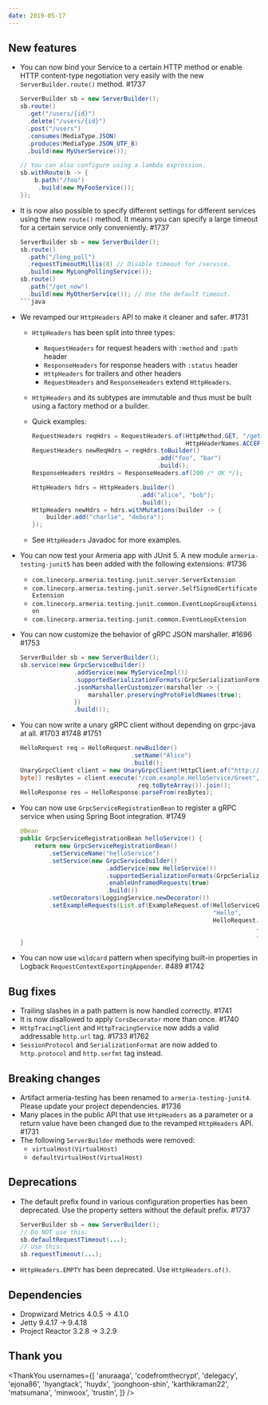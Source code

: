 ```yaml
---
date: 2019-05-17
---
```


## New features

- You can now bind your Service to a certain HTTP method or enable HTTP content-type negotiation very easily with the new `ServerBuilder.route()` method. #1737

  ```java
  ServerBuilder sb = new ServerBuilder();
  sb.route()
    .get("/users/{id}")
    .delete("/users/{id}")
    .post("/users")
    .consumes(MediaType.JSON)
    .produces(MediaType.JSON_UTF_8)
    .build(new MyUserService());

  // You can also configure using a lambda expression.
  sb.withRoute(b -> {
      b.path("/foo")
       .build(new MyFooService());
  });
  ```

- It is now also possible to specify different settings for different services using the new `route()` method. It means you can specify a large timeout for a certain service only conveniently. #1737

  ````java
  ServerBuilder sb = new ServerBuilder();
  sb.route()
    .path("/long_poll")
    .requestTimeoutMillis(0) // Disable timeout for /service.
    .build(new MyLongPollingService());
  sb.route()
    .path("/get_now")
    .build(new MyOtherService()); // Use the default timeout.
  ```java

  ````

- We revamped our `HttpHeaders` API to make it cleaner and safer. #1731

  - `HttpHeaders` has been split into three types:
    - `RequestHeaders` for request headers with `:method` and `:path` header
    - `ResponseHeaders` for response headers with `:status` header
    - `HttpHeaders` for trailers and other headers
    - `RequestHeaders` and `ResponseHeaders` extend `HttpHeaders`.
  - `HttpHeaders` and its subtypes are immutable and thus must be built using a factory method or a builder.
  - Quick examples:

    ```java
    RequestHeaders reqHdrs = RequestHeaders.of(HttpMethod.GET, "/get",
                                               HttpHeaderNames.ACCEPT, MediaType.JSON_UTF_8);
    RequestHeaders newReqHdrs = reqHdrs.toBuilder()
                                       .add("foo", "bar")
                                       .build();
    ResponseHeaders resHdrs = ResponseHeaders.of(200 /* OK */);

    HttpHeaders hdrs = HttpHeaders.builder()
                                  .add("alice", "bob");
                                  .build();
    HttpHeaders newHdrs = hdrs.withMutations(builder -> {
        builder.add("charlie", "debora");
    });
    ```

  - See `HttpHeaders` Javadoc for more examples.

- You can now test your Armeria app with JUnit 5. A new module `armeria-testing-junit5` has been added with the following extensions: #1736

  - `com.linecorp.armeria.testing.junit.server.ServerExtension`
  - `com.linecorp.armeria.testing.junit.server.SelfSignedCertificateExtension`
  - `com.linecorp.armeria.testing.junit.common.EventLoopGroupExtension`
  - `com.linecorp.armeria.testing.junit.common.EventLoopExtension`

- You can now customize the behavior of gRPC JSON marshaller. #1696 #1753

  ```java
  ServerBuilder sb = new ServerBuilder();
  sb.service(new GrpcServiceBuilder()
                 .addService(new MyServiceImpl())
                 .supportedSerializationFormats(GrpcSerializationFormats.values())
                 .jsonMarshallerCustomizer(marshaller -> {
                     marshaller.preservingProtoFieldNames(true);
                 })
                 .build());
  ```

- You can now write a unary gRPC client without depending on grpc-java at all. #1703 #1748 #1751

  ```java
  HelloRequest req = HelloRequest.newBuilder()
                                 .setName("Alice")
                                 .build();
  UnaryGrpcClient client = new UnaryGrpcClient(HttpClient.of("http://127.0.0.1:8080"));
  byte[] resBytes = client.execute("/com.example.HelloService/Greet",
                                   req.toByteArray()).join();
  HelloResponse res = HelloResponse.parseFrom(resBytes);
  ```

- You can now use `GrpcServiceRegistrationBean` to register a gRPC service when using Spring Boot integration. #1749

  ```java
  @Bean
  public GrpcServiceRegistrationBean helloService() {
      return new GrpcServiceRegistrationBean()
          .setServiceName("helloService")
          .setService(new GrpcServiceBuilder()
                          .addService(new HelloService())
                          .supportedSerializationFormats(GrpcSerializationFormats.values())
                          .enableUnframedRequests(true)
                          .build())
          .setDecorators(LoggingService.newDecorator())
          .setExampleRequests(List.of(ExampleRequest.of(HelloServiceGrpc.SERVICE_NAME,
                                                        "Hello",
                                                        HelloRequest.newBuilder()
                                                                    .setName("Armeria")
                                                                    .build())));
  }
  ```

- You can now use `wildcard` pattern when specifying built-in properties in Logback `RequestContextExportingAppender`. #489 #1742

## Bug fixes

- Trailing slashes in a path pattern is now handled correctly. #1741
- It is now disallowed to apply `CorsDecorator` more than once. #1740
- `HttpTracingClient` and `HttpTracingService` now adds a valid addressable `http.url` tag. #1733 #1762
- `SessionProtocol` and `SerializationFormat` are now added to `http.protocol` and `http.serfmt` tag instead.

## Breaking changes

- Artifact armeria-testing has been renamed to `armeria-testing-junit4`. Please update your project dependencies. #1736
- Many places in the public API that use `HttpHeaders` as a parameter or a return value have been changed due to the revamped `HttpHeaders` API. #1731
- The following `ServerBuilder` methods were removed:
  - `virtualHost(VirtualHost)`
  - `defaultVirtualHost(VirtualHost)`

## Deprecations

- The default prefix found in various configuration properties has been deprecated. Use the property setters without the default prefix. #1737

  ```java
  ServerBuilder sb = new ServerBuilder();
  // Do NOT use this:
  sb.defaultRequestTimeout(...);
  // Use this:
  sb.requestTimeout(...);
  ```

- `HttpHeaders.EMPTY` has been deprecated. Use `HttpHeaders.of()`.

## Dependencies

- Dropwizard Metrics 4.0.5 -> 4.1.0
- Jetty 9.4.17 -> 9.4.18
- Project Reactor 3.2.8 -> 3.2.9

## Thank you

<ThankYou
  usernames={[
    'anuraaga',
    'codefromthecrypt',
    'delegacy',
    'ejona86',
    'hyangtack',
    'huydx',
    'joonghoon-shin',
    'karthikraman22',
    'matsumana',
    'minwoox',
    'trustin',
  ]}
/>

